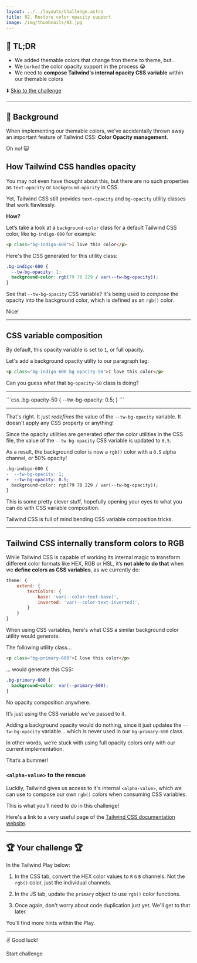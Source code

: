 ```yaml
---
layout: ../../layouts/Challenge.astro
title: 02. Restore color opacity support
image: /img/thumbnails/02.jpg
---
```



## 🐇 TL;DR

- We added themable colors that change fron theme to theme, but...
- We `borked` the color opacity support in the process 😭
- We need to **compose Tailwind's internal opacity CSS variable** within our themable colors

⬇️ [Skip to the challenge](#-your-challenge)

---

## 🐢 Background

When implementing our themable colors, we’ve accidentally thrown away an important feature of Tailwind CSS: **Color Opacity management**.

Oh no! 🙀

## How Tailwind CSS handles opacity

You may not even have thought about this, but there are no such properties as `text-opacity` or `background-opacity` in CSS.

Yet, Tailwind CSS still provides `text-opacity` and `bg-opacity` utility classes that work flawlessly.

**How?**

Let’s take a look at a `background-color` class for a default Tailwind CSS color, like `bg-indigo-600` for example:

```html
<p class="bg-indigo-600">I love this color</p>
```

Here's the CSS generated for this utility class:

```css
.bg-indigo-600 {
  --tw-bg-opacity: 1;
  background-color: rgb(79 70 229 / var(--tw-bg-opacity));
}
```

See that `--tw-bg-opacity` CSS variable? It's being used to _compose_ the opacity into the background color, which is defined as an `rgb()` color.

Nice!

---

## CSS variable composition

By default, this opacity variable is set to `1`, or full opacity.

Let's add a background opacity utilty to our paragraph tag:

```html
<p class="bg-indigo-600 bg-opacity-50">I love this color</p>
```

Can you guess what that `bg-opacity-50` class is doing?

---

<Reveal client:load title="the generated CSS">
```css
.bg-opacity-50 {
  --tw-bg-opacity: 0.5;
}
```
</Reveal>

---

That's right. It just _redefines_ the value of the `--tw-bg-opacity` variable. It doesn't apply any CSS property or anything!

Since the opacity utilities are generated _after_ the color utilities in the CSS file, the value of the `--tw-bg-opacity` CSS variable is updated to `0.5`.

As a result, the background color is now a `rgb()` color with a `0.5` alpha channel, or 50% opacity!

```diff
.bg-indigo-600 {
-  --tw-bg-opacity: 1;
+  --tw-bg-opacity: 0.5;
  background-color: rgb(79 70 229 / var(--tw-bg-opacity));
}
```

This is some pretty clever stuff, hopefully opening your eyes to what you can do with CSS variable composition.

Tailwind CSS is full of mind bending CSS variable composition tricks.

---

## Tailwind CSS internally transform colors to RGB

While Tailwind CSS is capable of working its internal magic to transform different color formats like HEX, RGB or HSL, it’s **not able to do that** when we **define colors as CSS variables**, as we currently do:

```js
theme: {
    extend: {
        textColors: {
            base: 'var(--color-text-base)',
            inverted: 'var(--color-text-inverted)',
        }
    }
}
```

When using CSS variables, here's what CSS a similar background color utility would generate.

The following utility class...

```html
<p class="bg-primary-600">I love this color</p>
```

... would generate this CSS:

```css
.bg-primary-600 {
  background-color: var(--primary-600);
}
```

No opacity composition anywhere.

It’s just using the CSS variable we’ve passed to it.

Adding a background opacity would do nothing, since it just updates the `--tw-bg-opacity` variable... which is never used in our `bg-primary-600` class.

In other words, we’re stuck with using full opacity colors only with our current implementation.

That’s a bummer!

### `<alpha-value>` to the rescue

Luckily, Tailwind gives us access to it's internal `<alpha-value>`, which we can use to compose our own `rgb()` colors when consuming CSS variables.

This is what you'll need to do in this challenge!

Here's a link to a very useful page of the [Tailwind CSS documentation website](https://tailwindcss.com/docs/customizing-colors#using-css-variables).

---

## 🏆 Your challenge 🏆

In the Tailwind Play below:

1. In the CSS tab, convert the HEX color values to `R` `G` `B` channels. Not the `rgb()` color, just the individual channels.

2. In the JS tab, update the `primary` object to use `rgb()` color functions.

3. Once again, don't worry about code duplication just yet. We'll get to that later.

You'll find more hints within the Play.

---

✌️ Good luck!

<ButtonLink path="https://play.tailwindcss.com/X3VPDQ3rot?file=css">Start challenge</ButtonLink>
